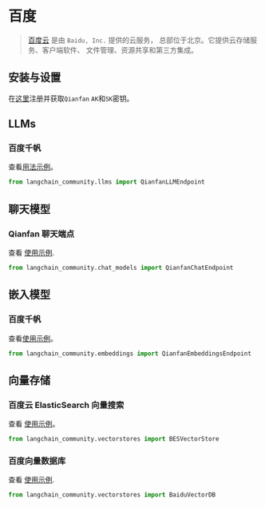 # 百度

>[百度云](https://cloud.baidu.com/) 是由 `Baidu, Inc.` 提供的云服务， 
> 总部位于北京。它提供云存储服务、客户端软件、 
> 文件管理、资源共享和第三方集成。

## 安装与设置

在[这里](https://cloud.baidu.com/product/wenxinworkshop)注册并获取`Qianfan` `AK`和`SK`密钥。

## LLMs

### 百度千帆

查看[用法示例](/docs/integrations/llms/baidu_qianfan_endpoint)。

```python
from langchain_community.llms import QianfanLLMEndpoint
```

## 聊天模型

### Qianfan 聊天端点

查看 [使用示例](/docs/integrations/chat/baidu_qianfan_endpoint).

```python
from langchain_community.chat_models import QianfanChatEndpoint
```

## 嵌入模型

### 百度千帆

查看[使用示例](/docs/integrations/text_embedding/baidu_qianfan_endpoint)。

```python
from langchain_community.embeddings import QianfanEmbeddingsEndpoint
```

## 向量存储

### 百度云 ElasticSearch 向量搜索

查看 [使用示例](/docs/integrations/vectorstores/baiducloud_vector_search)。

```python
from langchain_community.vectorstores import BESVectorStore
```

### 百度向量数据库

查看 [使用示例](/docs/integrations/vectorstores/baiduvectordb).

```python
from langchain_community.vectorstores import BaiduVectorDB
```
